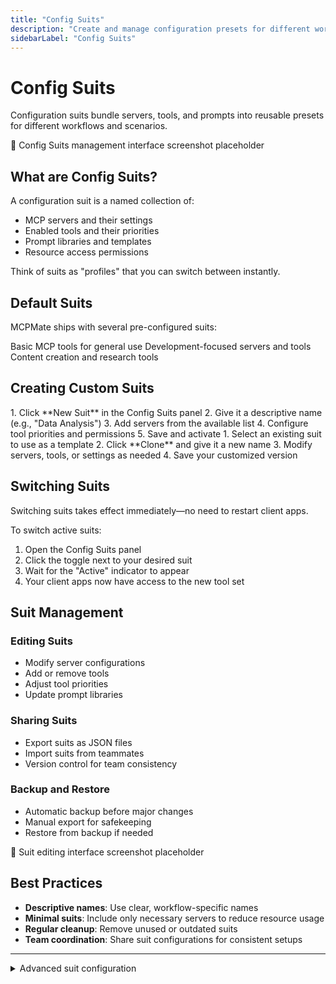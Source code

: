 ```yaml
---
title: "Config Suits"
description: "Create and manage configuration presets for different workflows"
sidebarLabel: "Config Suits"
---
```



# Config Suits

Configuration suits bundle servers, tools, and prompts into reusable presets for different workflows and scenarios.

<div className="placeholder-screenshot">
  📸 Config Suits management interface screenshot placeholder
</div>

## What are Config Suits?

A configuration suit is a named collection of:
- MCP servers and their settings
- Enabled tools and their priorities
- Prompt libraries and templates
- Resource access permissions

Think of suits as "profiles" that you can switch between instantly.

## Default Suits

MCPMate ships with several pre-configured suits:

<CardGroup cols={3}>
  <Card title="Default" icon="home">
    Basic MCP tools for general use
  </Card>
  <Card title="Coder" icon="code">
    Development-focused servers and tools
  </Card>
  <Card title="Writer" icon="pen-tool">
    Content creation and research tools
  </Card>
</CardGroup>

## Creating Custom Suits

<Tabs>
  <Tab label="From Scratch">
    1. Click **New Suit** in the Config Suits panel
    2. Give it a descriptive name (e.g., "Data Analysis")
    3. Add servers from the available list
    4. Configure tool priorities and permissions
    5. Save and activate
  </Tab>
  
  <Tab label="Clone Existing">
    1. Select an existing suit to use as a template
    2. Click **Clone** and give it a new name
    3. Modify servers, tools, or settings as needed
    4. Save your customized version
  </Tab>
</Tabs>

## Switching Suits

<Callout type="info">
  Switching suits takes effect immediately—no need to restart client apps.
</Callout>

To switch active suits:
1. Open the Config Suits panel
2. Click the toggle next to your desired suit
3. Wait for the "Active" indicator to appear
4. Your client apps now have access to the new tool set

## Suit Management

### Editing Suits
- Modify server configurations
- Add or remove tools
- Adjust tool priorities
- Update prompt libraries

### Sharing Suits
- Export suits as JSON files
- Import suits from teammates
- Version control for team consistency

### Backup and Restore
- Automatic backup before major changes
- Manual export for safekeeping
- Restore from backup if needed

<div className="placeholder-screenshot">
  📸 Suit editing interface screenshot placeholder
</div>

## Best Practices

- **Descriptive names**: Use clear, workflow-specific names
- **Minimal suits**: Include only necessary servers to reduce resource usage
- **Regular cleanup**: Remove unused or outdated suits
- **Team coordination**: Share suit configurations for consistent setups

---

<details>
<summary>Advanced suit configuration</summary>

You can create conditional rules, set resource limits per suit, and configure automatic suit switching based on active applications or time of day.

</details>
